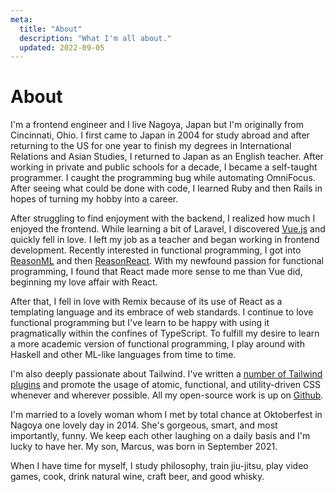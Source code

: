 ```yaml
---
meta:
  title: "About"
  description: "What I'm all about."
  updated: 2022-09-05
---
```


# About

I'm a frontend engineer and I live Nagoya, Japan but I'm originally from
Cincinnati, Ohio. I first came to Japan in 2004 for study abroad and after
returning to the US for one year to finish my degrees in International
Relations and Asian Studies, I returned to Japan as an English teacher. After
working in private and public schools for a decade, I became a self-taught
programmer. I caught the programming bug while automating
OmniFocus. After seeing what could be done with code, I learned
Ruby and then Rails in hopes of turning my hobby into a career.

After struggling to find enjoyment with the backend, I realized how much I
enjoyed the frontend. While learning a bit of Laravel, I discovered
[Vue.js](https://vuejs.org) and quickly fell in love. I left my job as a
teacher and began working in frontend development. Recently interested in
functional programming, I got into [ReasonML](https://reasonml.github.io) and
then [ReasonReact](https://reasonml.github.io/reason-react/). With my newfound
passion for functional programming, I found that React made more sense to me
than Vue did, beginning my love affair with React.

After that, I fell in love with Remix because of its use of React as a
templating language and its embrace of web standards. I continue to love
functional programming but I've learn to be happy with using it pragmatically
within the confines of TypeScript. To fulfill my desire to learn a more
academic version of functional programming, I play around with Haskell and
other ML-like languages from time to time.

I'm also deeply passionate about Tailwind. I've written a [number of Tailwind
plugins](https://github.com/brandonpittman/tailwindcss-plugin-fancy) and
promote the usage of atomic, functional, and utility-driven CSS whenever and
wherever possible. All my open-source work is up on
[Github](https://github.com/brandonpittman).

I'm married to a lovely woman whom I met by total chance at Oktoberfest in
Nagoya one lovely day in 2014. She's gorgeous, smart, and most importantly,
funny. We keep each other laughing on a daily basis and I'm lucky to have her.
My son, Marcus, was born in September 2021.

When I have time for myself, I study philosophy, train jiu-jitsu, play video
games, cook, drink natural wine, craft beer, and good
whisky.
